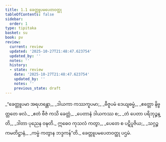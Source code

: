 ```yaml
---
title: 1.1 ခေတ္တူပမပေတဝတ္ထု
tableOfContents: false
sidebar:
  order: 1
type: tipitaka
basket: su
book: pv
review:
  current: review
  updated: '2025-10-27T21:48:47.623754'
  updated_by: ''
  notes: ''
  history:
  - state: review
    date: '2025-10-27T21:48:47.623754'
    updated_by: ''
    notes: ''
    previous_state: draft
---
```



<ReviewStatus review={frontmatter.review} showDetails={true} />

<HypothesisAnnotation frontmatter={frontmatter} />

<DynamicBreadcrumb />

<Division number="1" book="pv" e="ch" v="19" p="127">

<Paragraph number="2" type="verses" book="pv">
_“ခေတ္တူပမာ အရဟန္တော,_  
_ဒါယကာ ကဿကူပမာ;_  
_ဗီဇူပမံ ဒေယျဓမ္မံ,_  
_ဧတ္တော နိဗ္ဗတ္တတေ ဖလံ._  

</Paragraph>

</Division>
<Division number="2" book="pv" e="ch" v="19" p="127">

<Paragraph number="3" type="verses" book="pv">
_ဧတံ ဗီဇံ ကသိ ခေတ္တံ,_  
_ပေတာနံ ဒါယကဿ စ;_  
_တံ ပေတာ ပရိဘုဉ္ဇန္တိ,_  
_ဒါတာ ပုညေန ဝဍ္ဎတိ._  

</Paragraph>

</Division>
<Division number="3" book="pv" e="ch" v="19" p="127">

<Paragraph number="4" type="verses" book="pv">
ဣဓေဝ ကုသလံ ကတွာ,_  
_ပေတေ စ ပဋိပူဇိယ;_  
_သဂ္ဂဉ္စ ကမတိဋ္ဌာနံ,_  
_ကမ္မံ ကတွာန ဘဒ္ဒကန်”တိ._  


</Paragraph>
</Division>

<Paragraph number="5" type="center" book="pv">
ခေတ္တူပမပေတဝတ္ထု ပဌမံ.
</Paragraph>